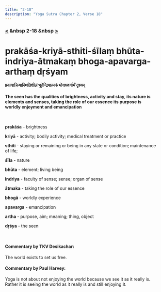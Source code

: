 ```yaml
---
title: "2-18"
description: "Yoga Sutra Chapter 2, Verse 18"
---
```


### [<](/Chapter-2/2-17/) &nbsp 2-18 &nbsp [>](/Chapter-2/2-19/)

# prakāśa-kriyā-sthiti-śīlaṃ bhūta-indriya-ātmakaṃ bhoga-apavarga-arthaṃ dṛśyam

#### प्रकाशक्रियास्थितिशीलं भूतेन्द्रियात्मकं भोगापवर्गार्थं दृश्यम्

#### The seen has the qualities of brightness, activity and stay, its nature is elements and senses, taking the role of our essence its purpose is worldly enjoyment and emancipation

<br />

**prakāśa** - brightness <br />

**kriyā** - activity; bodily activity; medical treatment or practice <br />

**sthiti** - staying or remaining or being in any state or condition; maintenance of life; <br />

**śīla** - nature <br />

**bhūta** - element; living being <br />

**indriya** - faculty of sense; sense; organ of sense <br />

**ātmaka** - taking the role of our essence <br />

**bhogā** - worldly experience <br />

**apavarga** - emancipation <br />

**artha** - purpose, aim; meaning; thing, object <br />

**dṛśya** - the seen <br />

<br />

#### Commentary by TKV Desikachar:

The world exists to set us free.

#### Commentary by Paul Harvey:

Yoga is not about not enjoying the world because we see it as it really is.
Rather it is seeing the world as it really is and still enjoying it.
